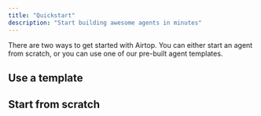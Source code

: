 ```yaml
---
title: "Quickstart"
description: "Start building awesome agents in minutes"
---
```


There are two ways to get started with Airtop. You can either start an agent from scratch, or you can use one of our pre-built agent templates.

## Use a template

## Start from scratch